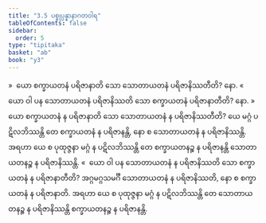 ```yaml
---
title: "3.5 ပစ္စုပ္ပန္နာနာဂတဝါရ"
tableOfContents: false
sidebar:
  order: 5
type: "tipitaka"
basket: "ab"
book: "y3"
---
```



<DynamicBreadcrumb />

<Division number="253" book="y3" e="ch" v="33" p="193">

<Paragraph number="1928" book="y3">
»  ယော စက္ခာယတနံ ပရိဇာနာတိ သော သောတာယတနံ ပရိဇာနိဿတီတိ? နော.
</Paragraph>

<Paragraph number="1929" book="y3">
«  ယော ဝါ ပန သောတာယတနံ ပရိဇာနိဿတိ သော စက္ခာယတနံ ပရိဇာနာတီတိ? နော.
</Paragraph>

<Paragraph number="1930" book="y3">
»  ယော စက္ခာယတနံ န ပရိဇာနာတိ သော သောတာယတနံ န ပရိဇာနိဿတီတိ?
</Paragraph>

<Paragraph number="1931" book="y3">
ယေ မဂ္ဂံ ပဋိလဘိဿန္တိ တေ စက္ခာယတနံ န ပရိဇာနန္တိ, နော စ သောတာယတနံ န ပရိဇာနိဿန္တိ. အရဟာ ယေ စ ပုထုဇ္ဇနာ မဂ္ဂံ န ပဋိလဘိဿန္တိ တေ စက္ခာယတနဉ္စ န ပရိဇာနန္တိ သောတာယတနဉ္စ န ပရိဇာနိဿန္တိ.
</Paragraph>

<Paragraph number="1932" book="y3">
«  ယော ဝါ ပန သောတာယတနံ န ပရိဇာနိဿတိ သော စက္ခာယတနံ န ပရိဇာနာတီတိ?
</Paragraph>

<Paragraph number="1933" book="y3">
အဂ္ဂမဂ္ဂသမင်္ဂီ သောတာယတနံ န ပရိဇာနိဿတိ, နော စ စက္ခာယတနံ န ပရိဇာနာတိ. အရဟာ ယေ စ ပုထုဇ္ဇနာ မဂ္ဂံ န ပဋိလဘိဿန္တိ တေ သောတာယတနဉ္စ န ပရိဇာနိဿန္တိ စက္ခာယတနဉ္စ န ပရိဇာနန္တိ.
</Paragraph>
</Division>